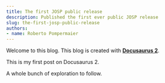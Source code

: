 ```yaml
---
title: The first JOSP public release
description: Published the first ever public JOSP release
slug: the-first-josp-public-release
authors:
- name: Roberto Pompermaier
---
```

Welcome to this blog. This blog is created with [**Docusaurus 2**](https://docusaurus.io/).

<!--truncate-->

This is my first post on Docusaurus 2.

A whole bunch of exploration to follow.
